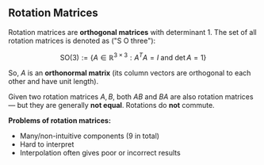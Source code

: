 

## Rotation Matrices

Rotation matrices are **orthogonal matrices** with determinant 1. The set of all rotation matrices is denoted as ("S O three"):

$$
\mathrm{SO}(3) := \{ A \in \mathbb{R}^{3 \times 3} : A^T A = I \ \text{and} \ \det A = 1 \}
$$

So, $A$ is an **orthonormal matrix** (its column vectors are orthogonal to each other and have unit length).

Given two rotation matrices $A, B$, both $AB$ and $BA$ are also rotation matrices — but they are generally **not equal**. Rotations do **not** commute.

**Problems of rotation matrices:**

* Many/non-intuitive components (9 in total)
* Hard to interpret
* Interpolation often gives poor or incorrect results
